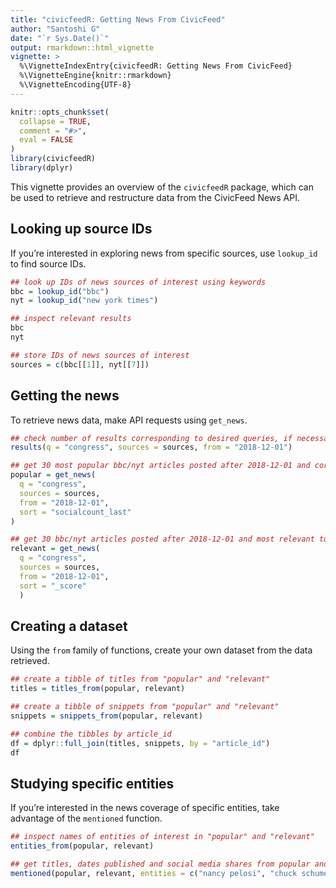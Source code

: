 ```yaml
---
title: "civicfeedR: Getting News From CivicFeed"
author: "Santoshi G"
date: "`r Sys.Date()`"
output: rmarkdown::html_vignette
vignette: >
  %\VignetteIndexEntry{civicfeedR: Getting News From CivicFeed}
  %\VignetteEngine{knitr::rmarkdown}
  %\VignetteEncoding{UTF-8}
---
```


```r
knitr::opts_chunk$set(
  collapse = TRUE,
  comment = "#>",
  eval = FALSE
)
library(civicfeedR)
library(dplyr)
```

This vignette provides an overview of the `civicfeedR` package, which can be used to retrieve and restructure data from the CivicFeed News API.

## Looking up source IDs

If you're interested in exploring news from specific sources, use `lookup_id` to find source IDs.

```r
## look up IDs of news sources of interest using keywords
bbc = lookup_id("bbc")
nyt = lookup_id("new york times")

## inspect relevant results
bbc
nyt

## store IDs of news sources of interest 
sources = c(bbc[[1]], nyt[[7]])
```

## Getting the news

To retrieve news data, make API requests using `get_news`.

```r
## check number of results corresponding to desired queries, if necessary
results(q = "congress", sources = sources, from = "2018-12-01")

## get 30 most popular bbc/nyt articles posted after 2018-12-01 and corresponding to query "congress" 
popular = get_news(
  q = "congress", 
  sources = sources, 
  from = "2018-12-01", 
  sort = "socialcount_last"
)

## get 30 bbc/nyt articles posted after 2018-12-01 and most relevant to query "congress" 
relevant = get_news(
  q = "congress", 
  sources = sources, 
  from = "2018-12-01", 
  sort = "_score"
  )
```

## Creating a dataset

Using the `from` family of functions, create your own dataset from the data retrieved.

```r
## create a tibble of titles from "popular" and "relevant"
titles = titles_from(popular, relevant)

## create a tibble of snippets from "popular" and "relevant"
snippets = snippets_from(popular, relevant)

## combine the tibbles by article_id
df = dplyr::full_join(titles, snippets, by = "article_id")
df
```

## Studying specific entities

If you're interested in the news coverage of specific entities, take advantage of the `mentioned` function.

```r
## inspect names of entities of interest in "popular" and "relevant"
entities_from(popular, relevant)

## get titles, dates published and social media shares from popular and relevant articles abot congress mentioning nancy pelosi and chuck schumer
mentioned(popular, relevant, entities = c("nancy pelosi", "chuck schumer"), shares = TRUE)
```

